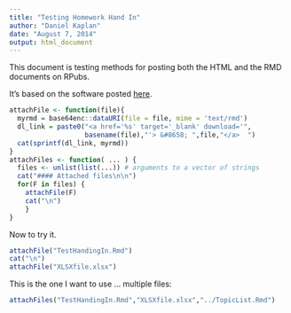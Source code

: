 ```yaml
---
title: "Testing Homework Hand In"
author: "Daniel Kaplan"
date: "August 7, 2014"
output: html_document
---
```


This document is testing methods for posting both the HTML and the RMD documents on RPubs.

It's based on the software posted [here](http://rstudio-pubs-static.s3.amazonaws.com/15314_85b9a1d206f54dbe9d5180bd851a0049.html).

```r
attachFile <- function(file){
  myrmd = base64enc::dataURI(file = file, mime = 'text/rmd')
  dl_link = paste0("<a href='%s' target='_blank' download='",
                   basename(file),"'> &#8658; ",file,"</a>  ")
  cat(sprintf(dl_link, myrmd))
}
attachFiles <- function( ... ) {
  files <- unlist(list(...)) # arguments to a vector of strings
  cat("#### Attached files\n\n")
  for(F in files) { 
    attachFile(F)
    cat("\n")
    }
}
```

Now to try it.  
```r
attachFile("TestHandingIn.Rmd")
cat("\n")
attachFile("XLSXfile.xlsx")
```


This is the one I want to use ... multiple files:

```r
attachFiles("TestHandingIn.Rmd","XLSXfile.xlsx","../TopicList.Rmd")
```